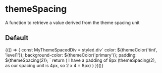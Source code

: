 
<Meta title="Utils/themeSpacing" component={themeSpacing} />

# themeSpacing

A function to retrieve a value derived from the theme spacing unit

## Default

<Preview>
  <Story name="Default">
    <React.Fragment>
      {(() => {
        const MyThemeSpacedDiv = styled.div`
          color: ${themeColor('tint', 'level1')};
          background-color: ${themeColor('primary')};
          padding: ${themeSpacing(2)};
        `
        return (
          <MyThemeSpacedDiv>
            I have a padding of 8px (themeSpacing(2), as our spacing unit is
            4px, so 2 x 4 = 8px)
          </MyThemeSpacedDiv>
        )
      })()}
    </React.Fragment>
  </Story>
</Preview>
